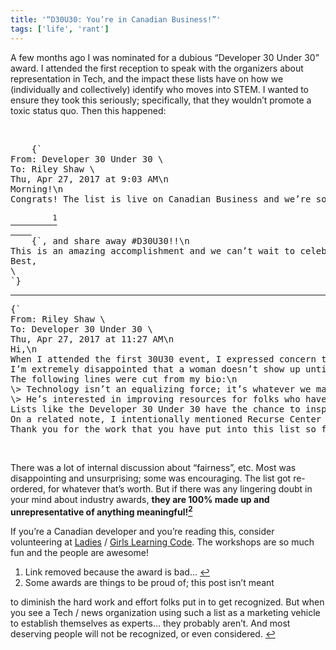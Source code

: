 ```yaml
---
title: '“D30U30: You’re in Canadian Business!”'
tags: ['life', 'rant']
---
```


A few months ago I was nominated for a dubious “Developer 30 Under 30” award. I attended the first reception to speak with the organizers about representation in Tech, and the impact these lists have on how we (individually and collectively) identify who moves into STEM. I wanted to ensure they took this seriously; specifically, that they wouldn’t promote a toxic status quo. Then this happened:

<br />

<pre style={{whiteSpace: 'pre-wrap'}}>
	{`
From: Developer 30 Under 30 \<email redacted\>
To: Riley Shaw \<email redacted\>
Thu, Apr 27, 2017 at 9:03 AM\n
Morning!\n
Congrats! The list is live on Canadian Business and we’re so excited to share it with you. Please see the feature here`}
	<a id="fnref:1" href="#fn:1">
		<sup>1</sup>
	</a>
	{`, and share away #D30U30!!\n
This is an amazing accomplishment and we can’t wait to celebrate with you tonight!\n
Best,
\<redacted\>
`}
</pre>

---

<pre style={{whiteSpace: 'pre-wrap'}}>{`
From: Riley Shaw \<email redacted\>
To: Developer 30 Under 30 \<email redacted\>
Thu, Apr 27, 2017 at 11:27 AM\n
Hi,\n
When I attended the first 30U30 event, I expressed concern that women wouldn’t be well represented on this list. I was assured that it was on your radar.\n
I’m extremely disappointed that a woman doesn’t show up until #14.\n
The following lines were cut from my bio:\n
\> Technology isn’t an equalizing force; it’s whatever we make it.\n
\> He’s interested in improving resources for folks who haven’t had the chance to be considered for lists like this one, yet.\n
Lists like the Developer 30 Under 30 have the chance to inspire a new generation of programmers. They can chip away at the subtle biases held by hiring managers, or teach parents that their daughters can program. In its current form, this list propagates the idea that good programmers are men.\n
On a related note, ​I intentionally mentioned Recurse Center in my bio because it is free. I question your motives for adding Queen’s University.\n
Thank you for the work that you have put into this list so far. I hope it’s not too late to fix some of these issues.`}</pre>

<br />

There was a lot of internal discussion about “fairness”, etc. Most was disappointing and unsurprising; some was encouraging. The list got re-ordered, for whatever that’s worth. But if there was any lingering doubt in your mind about industry awards, **they are 100% made up and unrepresentative of anything meaningful!<a id="fnref:2" href="#fn:2"><sup>2</sup></a>**

If you’re a Canadian developer and you’re reading this, consider volunteering at [Ladies](https://www.canadalearningcode.ca/program/ladies-learning-code/) / [Girls Learning Code](https://www.canadalearningcode.ca/program/girls-learning-code/). The workshops are so much fun and the people are awesome!

1. <div id="fn:1"></div>Link removed because the award is bad… <a href="#fnref:1" className="reversefootnote">↩</a>
2. <div id="fn:2"></div>Some awards are things to be proud of; this post isn’t meant
to diminish the hard work and effort folks put in to get recognized. But when
you see a Tech / news organization using such a list as a marketing vehicle to
establish themselves as experts… they probably aren’t. And most deserving people
will not be recognized, or even considered. <a href="#fnref:2" className="reversefootnote">↩</a>
